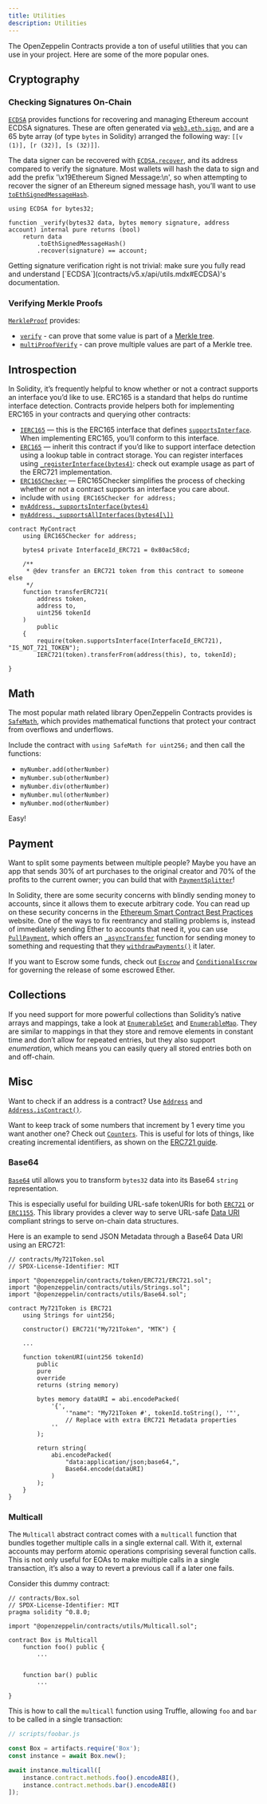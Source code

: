 ```yaml
---
title: Utilities
description: Utilities
---
```


The OpenZeppelin Contracts provide a ton of useful utilities that you can use in your project. Here are some of the more popular ones.

## Cryptography

### Checking Signatures On-Chain

[`ECDSA`](contracts/v5.x/api/utils.mdx#ECDSA) provides functions for recovering and managing Ethereum account ECDSA signatures. These are often generated via [`web3.eth.sign`](https://web3js.readthedocs.io/en/v1.7.3/web3-eth.html#sign), and are a 65 byte array (of type `bytes` in Solidity) arranged the following way: `[[v (1)], [r (32)], [s (32)]]`.

The data signer can be recovered with [`ECDSA.recover`](contracts/v5.x/api/utils.mdx#ECDSA-recover-bytes32-bytes-), and its address compared to verify the signature. Most wallets will hash the data to sign and add the prefix '\x19Ethereum Signed Message:\n', so when attempting to recover the signer of an Ethereum signed message hash, you’ll want to use [`toEthSignedMessageHash`](contracts/v5.x/api/utils.mdx#ECDSA-toEthSignedMessageHash-bytes32-).

```solidity
using ECDSA for bytes32;

function _verify(bytes32 data, bytes memory signature, address account) internal pure returns (bool) 
    return data
        .toEthSignedMessageHash()
        .recover(signature) == account;

```

<Callout type='warn'>
Getting signature verification right is not trivial: make sure you fully read and understand [`ECDSA`](contracts/v5.x/api/utils.mdx#ECDSA)'s documentation.
</Callout>

### Verifying Merkle Proofs

[`MerkleProof`](contracts/v5.x/api/utils.mdx#MerkleProof) provides:

* [`verify`](contracts/v5.x/api/utils.mdx#MerkleProof-verify-bytes32---bytes32-bytes32-) - can prove that some value is part of a [Merkle tree](https://en.wikipedia.org/wiki/Merkle_tree).
* [`multiProofVerify`](contracts/v5.x/api/utils.mdx#MerkleProof-multiProofVerify-bytes32-bytes32---bytes32---bool---) - can prove multiple values are part of a Merkle tree.

## Introspection

In Solidity, it’s frequently helpful to know whether or not a contract supports an interface you’d like to use. ERC165 is a standard that helps do runtime interface detection. Contracts provide helpers both for implementing ERC165 in your contracts and querying other contracts:

* [`IERC165`](contracts/v5.x/api/utils.mdx#IERC165) — this is the ERC165 interface that defines [`supportsInterface`](contracts/v5.x/api/utils.mdx#IERC165-supportsInterface-bytes4-). When implementing ERC165, you’ll conform to this interface.
* [`ERC165`](contracts/v5.x/api/utils.mdx#ERC165) — inherit this contract if you’d like to support interface detection using a lookup table in contract storage. You can register interfaces using [`_registerInterface(bytes4)`](contracts/v5.x/api/utils.mdx#ERC165-_registerInterface-bytes4-): check out example usage as part of the ERC721 implementation.
* [`ERC165Checker`](contracts/v5.x/api/utils.mdx#ERC165Checker) — ERC165Checker simplifies the process of checking whether or not a contract supports an interface you care about.
* include with `using ERC165Checker for address;`
* [`myAddress._supportsInterface(bytes4)`](contracts/v5.x/api/utils.mdx#ERC165Checker-_supportsInterface-address-bytes4-)
* [`myAddress._supportsAllInterfaces(bytes4[\])`](contracts/v5.x/api/utils.mdx#ERC165Checker-_supportsAllInterfaces-address-bytes4---)

```solidity
contract MyContract 
    using ERC165Checker for address;

    bytes4 private InterfaceId_ERC721 = 0x80ac58cd;

    /**
     * @dev transfer an ERC721 token from this contract to someone else
     */
    function transferERC721(
        address token,
        address to,
        uint256 tokenId
    )
        public
    {
        require(token.supportsInterface(InterfaceId_ERC721), "IS_NOT_721_TOKEN");
        IERC721(token).transferFrom(address(this), to, tokenId);
    
}
```

## Math

The most popular math related library OpenZeppelin Contracts provides is [`SafeMath`](contracts/v5.x/api/utils.mdx#SafeMath), which provides mathematical functions that protect your contract from overflows and underflows.

Include the contract with `using SafeMath for uint256;` and then call the functions:

* `myNumber.add(otherNumber)`
* `myNumber.sub(otherNumber)`
* `myNumber.div(otherNumber)`
* `myNumber.mul(otherNumber)`
* `myNumber.mod(otherNumber)`

Easy!

## Payment

Want to split some payments between multiple people? Maybe you have an app that sends 30% of art purchases to the original creator and 70% of the profits to the current owner; you can build that with [`PaymentSplitter`](contracts/v5.x/api/finance.mdx#PaymentSplitter)!

In Solidity, there are some security concerns with blindly sending money to accounts, since it allows them to execute arbitrary code. You can read up on these security concerns in the [Ethereum Smart Contract Best Practices](https://consensys.github.io/smart-contract-best-practices/) website. One of the ways to fix reentrancy and stalling problems is, instead of immediately sending Ether to accounts that need it, you can use [`PullPayment`](contracts/v5.x/api/security.mdx#PullPayment), which offers an [`_asyncTransfer`](contracts/v5.x/api/security.mdx#PullPayment-_asyncTransfer-address-uint256-) function for sending money to something and requesting that they [`withdrawPayments()`](contracts/v5.x/api/security.mdx#PullPayment-withdrawPayments-address-payable-) it later.

If you want to Escrow some funds, check out [`Escrow`](contracts/v5.x/api/utils.mdx#Escrow) and [`ConditionalEscrow`](contracts/v5.x/api/utils.mdx#ConditionalEscrow) for governing the release of some escrowed Ether.

## Collections

If you need support for more powerful collections than Solidity’s native arrays and mappings, take a look at [`EnumerableSet`](contracts/v5.x/api/utils.mdx#EnumerableSet) and [`EnumerableMap`](contracts/v5.x/api/utils.mdx#EnumerableMap). They are similar to mappings in that they store and remove elements in constant time and don’t allow for repeated entries, but they also support _enumeration_, which means you can easily query all stored entries both on and off-chain.

## Misc

Want to check if an address is a contract? Use [`Address`](contracts/v5.x/api/utils.mdx#Address) and [`Address.isContract()`](contracts/v5.x/api/utils.mdx#Address-isContract-address-).

Want to keep track of some numbers that increment by 1 every time you want another one? Check out [`Counters`](contracts/v5.x/api/utils.mdx#Counters). This is useful for lots of things, like creating incremental identifiers, as shown on the [ERC721 guide](erc721.mdx).

### Base64

[`Base64`](contracts/v5.x/api/utils.mdx#Base64) util allows you to transform `bytes32` data into its Base64 `string` representation. 

This is especially useful for building URL-safe tokenURIs for both [`ERC721`](contracts/v5.x/api/token/ERC721.mdx#IERC721Metadata-tokenURI-uint256-) or [`ERC1155`](contracts/v5.x/api/token/ERC1155.mdx#IERC1155MetadataURI-uri-uint256-). This library provides a clever way to serve URL-safe [Data URI](https://developer.mozilla.org/docs/Web/HTTP/Basics_of_HTTP/Data_URIs/) compliant strings to serve on-chain data structures.

Here is an example to send JSON Metadata through a Base64 Data URI using an ERC721:

```solidity
// contracts/My721Token.sol
// SPDX-License-Identifier: MIT

import "@openzeppelin/contracts/token/ERC721/ERC721.sol";
import "@openzeppelin/contracts/utils/Strings.sol";
import "@openzeppelin/contracts/utils/Base64.sol";

contract My721Token is ERC721 
    using Strings for uint256;

    constructor() ERC721("My721Token", "MTK") {
    
    ...

    function tokenURI(uint256 tokenId)
        public
        pure
        override
        returns (string memory)
    
        bytes memory dataURI = abi.encodePacked(
            '{',
                '"name": "My721Token #', tokenId.toString(), '"',
                // Replace with extra ERC721 Metadata properties
            ''
        );

        return string(
            abi.encodePacked(
                "data:application/json;base64,", 
                Base64.encode(dataURI)
            )
        );
    }
}
```

### Multicall

The `Multicall` abstract contract comes with a `multicall` function that bundles together multiple calls in a single external call. With it, external accounts may perform atomic operations comprising several function calls. This is not only useful for EOAs to make multiple calls in a single transaction, it’s also a way to revert a previous call if a later one fails.

Consider this dummy contract:

```solidity
// contracts/Box.sol
// SPDX-License-Identifier: MIT
pragma solidity ^0.8.0;

import "@openzeppelin/contracts/utils/Multicall.sol";

contract Box is Multicall 
    function foo() public {
        ...
    

    function bar() public 
        ...
    
}
```

This is how to call the `multicall` function using Truffle, allowing `foo` and `bar` to be called in a single transaction:
```javascript
// scripts/foobar.js

const Box = artifacts.require('Box');
const instance = await Box.new();

await instance.multicall([
    instance.contract.methods.foo().encodeABI(),
    instance.contract.methods.bar().encodeABI()
]);
```

